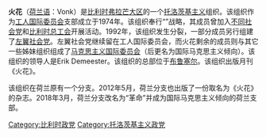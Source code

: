 '''火花'''（[[荷兰语|荷兰语]]：Vonk）是[[比利时|比利时]][[弗拉芒大区|弗拉芒大区]]的一个[[托洛茨基主义|托洛茨基主义]]组织。该组织作为[[工人国际委员会|工人国际委员会]]支部成立于1974年。该组织奉行“{{link-en|打入主义|Entryism}}”战略，其成员曾加入[[不同社会党|不同社会党]]和[[比利时总工会|比利时总工会]]开展活动。1992年，该组织发生分裂，一部分成员另行组建了[[左翼社会党|左翼社会党]]。左翼社会党继续留在工人国际委员会，而火花剩余的成员则与其它一些姊妹组织组成了[[国际马克思主义倾向|马克思主义国际委员会]]（后更名为国际马克思主义倾向）。该组织的领导人是Erik Demeester。该组织的总部位于[[布鲁塞尔|布鲁塞尔]]。该组织出版月刊《火花》。

该组织在荷兰原有一个分支。2012年5月，荷兰分支也出版了一份取名为《火花》的杂志。2018年3月，荷兰分支改名为“革命”并成为国际马克思主义倾向的荷兰支部。

[[Category:比利时政党|Category:比利时政党]]
[[Category:托洛茨基主义政党|Category:托洛茨基主义政党]]